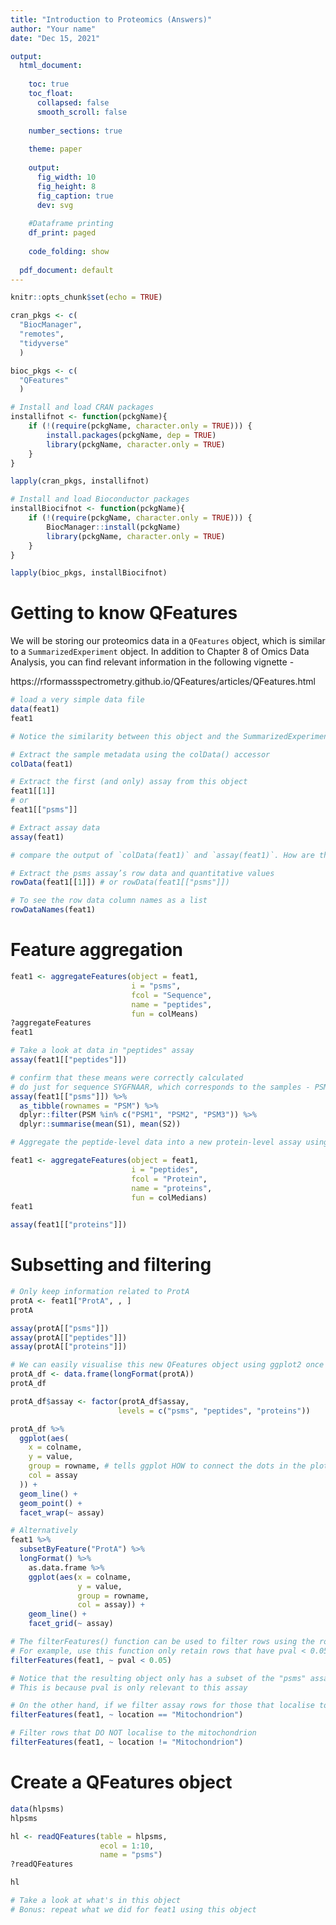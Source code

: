 ```yaml
---
title: "Introduction to Proteomics (Answers)"
author: "Your name"
date: "Dec 15, 2021"

output:
  html_document: 
    
    toc: true 
    toc_float: 
      collapsed: false 
      smooth_scroll: false 
      
    number_sections: true 
    
    theme: paper 
    
    output: 
      fig_width: 10 
      fig_height: 8 
      fig_caption: true 
      dev: svg 
    
    #Dataframe printing
    df_print: paged 
    
    code_folding: show 
  
  pdf_document: default
---
```

```r
knitr::opts_chunk$set(echo = TRUE)

cran_pkgs <- c(
  "BiocManager",
  "remotes",
  "tidyverse"
  )

bioc_pkgs <- c(
  "QFeatures"
  )

# Install and load CRAN packages
installifnot <- function(pckgName){
    if (!(require(pckgName, character.only = TRUE))) {
        install.packages(pckgName, dep = TRUE)
        library(pckgName, character.only = TRUE)
    }
}

lapply(cran_pkgs, installifnot)

# Install and load Bioconductor packages
installBiocifnot <- function(pckgName){
    if (!(require(pckgName, character.only = TRUE))) {
        BiocManager::install(pckgName)
        library(pckgName, character.only = TRUE)
    }
}

lapply(bioc_pkgs, installBiocifnot)
```

# Getting to know QFeatures

We will be storing our proteomics data in a `QFeatures` object, which is similar to a `SummarizedExperiment` object. In addition to Chapter 8 of Omics Data Analysis, you can find relevant information in the following vignette - 

https://rformassspectrometry.github.io/QFeatures/articles/QFeatures.html

```r
# load a very simple data file
data(feat1)
feat1

# Notice the similarity between this object and the SummarizedExperiment objects you encountered during the RNA-seq analysis meetups - https://youtu.be/-nv_r7pvgWs

# Extract the sample metadata using the colData() accessor 
colData(feat1)

# Extract the first (and only) assay from this object
feat1[[1]]
# or
feat1[["psms"]]

# Extract assay data
assay(feat1)

# compare the output of `colData(feat1)` and `assay(feat1)`. How are they related?

# Extract the psms assay’s row data and quantitative values
rowData(feat1[[1]]) # or rowData(feat1[["psms"]])

# To see the row data column names as a list
rowDataNames(feat1)
```

# Feature aggregation

```r
feat1 <- aggregateFeatures(object = feat1, 
                           i = "psms",
                           fcol = "Sequence",
                           name = "peptides",
                           fun = colMeans)
?aggregateFeatures
feat1

# Take a look at data in "peptides" assay
assay(feat1[["peptides"]])

# confirm that these means were correctly calculated
# do just for sequence SYGFNAAR, which corresponds to the samples - PSM1, PSM2, and PSM3
assay(feat1[["psms"]]) %>% 
  as_tibble(rownames = "PSM") %>% 
  dplyr::filter(PSM %in% c("PSM1", "PSM2", "PSM3")) %>% 
  dplyr::summarise(mean(S1), mean(S2))

# Aggregate the peptide-level data into a new protein-level assay using the colMedians() aggregation function

feat1 <- aggregateFeatures(object = feat1, 
                           i = "peptides",
                           fcol = "Protein",
                           name = "proteins",
                           fun = colMedians)
feat1

assay(feat1[["proteins"]])
```

# Subsetting and filtering

```r
# Only keep information related to ProtA
protA <- feat1["ProtA", , ]
protA

assay(protA[["psms"]])
assay(protA[["peptides"]])
assay(protA[["proteins"]])

# We can easily visualise this new QFeatures object using ggplot2 once converted into a data.frame
protA_df <- data.frame(longFormat(protA))
protA_df

protA_df$assay <- factor(protA_df$assay,
                        levels = c("psms", "peptides", "proteins"))

protA_df %>%
  ggplot(aes(
    x = colname,
    y = value,
    group = rowname, # tells ggplot HOW to connect the dots in the plot
    col = assay
  )) +
  geom_line() + 
  geom_point() +
  facet_wrap(~ assay)

# Alternatively
feat1 %>% 
  subsetByFeature("ProtA") %>% 
  longFormat() %>%
    as.data.frame %>%
    ggplot(aes(x = colname,
               y = value,
               group = rowname,
               col = assay)) +
    geom_line() +
    facet_grid(~ assay)

# The filterFeatures() function can be used to filter rows using the row data variables. 
# For example, use this function only retain rows that have pval < 0.05
filterFeatures(feat1, ~ pval < 0.05)

# Notice that the resulting object only has a subset of the "psms" assay, and has dropped the other two assays
# This is because pval is only relevant to this assay

# On the other hand, if we filter assay rows for those that localise to the mitochondrion, we retain the relevant protein, peptides and PSMs
filterFeatures(feat1, ~ location == "Mitochondrion")

# Filter rows that DO NOT localise to the mitochondrion
filterFeatures(feat1, ~ location != "Mitochondrion")
```

# Create a QFeatures object

```r
data(hlpsms)
hlpsms

hl <- readQFeatures(table = hlpsms, 
                    ecol = 1:10, 
                    name = "psms")
?readQFeatures

hl

# Take a look at what's in this object
# Bonus: repeat what we did for feat1 using this object

```

